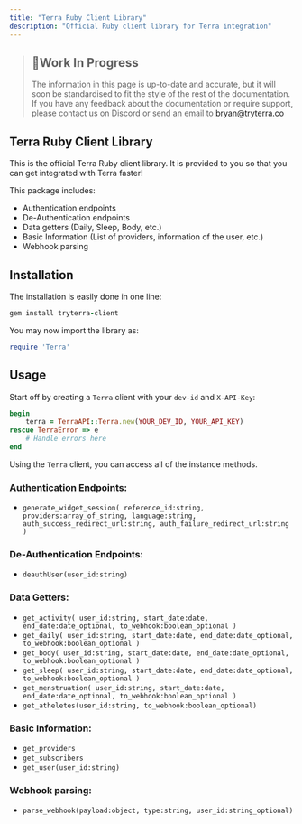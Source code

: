 ```yaml
---
title: "Terra Ruby Client Library"
description: "Official Ruby client library for Terra integration"
---
```

> ## 🚧Work In Progress
> 
> The information in this page is up-to-date and accurate, but it will soon be standardised to fit the style of the rest of the documentation. If you have any feedback about the documentation or require support, please contact us on Discord or send an email to [bryan@tryterra.co](mailto:bryan@tryterra.co)

## Terra Ruby Client Library

This is the official Terra Ruby client library. It is provided to you so that you can get integrated with Terra faster!

This package includes:

*   Authentication endpoints
*   De-Authentication endpoints
*   Data getters (Daily, Sleep, Body, etc.)
*   Basic Information (List of providers, information of the user, etc.)
*   Webhook parsing

## Installation

The installation is easily done in one line:

```ruby
gem install tryterra-client

```

You may now import the library as:

```ruby
require 'Terra'

```

## Usage

Start off by creating a `Terra` client with your `dev-id` and `X-API-Key`:

```ruby
begin
    terra = TerraAPI::Terra.new(YOUR_DEV_ID, YOUR_API_KEY)
rescue TerraError => e
    # Handle errors here
end

```

Using the `Terra` client, you can access all of the instance methods.

### Authentication Endpoints:

*   `generate_widget_session( reference_id:string, providers:array_of_string, language:string, auth_success_redirect_url:string, auth_failure_redirect_url:string )`

### De-Authentication Endpoints:

*   `deauthUser(user_id:string)`

### Data Getters:

*   `get_activity( user_id:string, start_date:date, end_date:date_optional, to_webhook:boolean_optional )`
*   `get_daily( user_id:string, start_date:date, end_date:date_optional, to_webhook:boolean_optional )`
*   `get_body( user_id:string, start_date:date, end_date:date_optional, to_webhook:boolean_optional )`
*   `get_sleep( user_id:string, start_date:date, end_date:date_optional, to_webhook:boolean_optional )`
*   `get_menstruation( user_id:string, start_date:date, end_date:date_optional, to_webhook:boolean_optional )`
*   `get_atheletes(user_id:string, to_webhook:boolean_optional)`

### Basic Information:

*   `get_providers`
*   `get_subscribers`
*   `get_user(user_id:string)`

### Webhook parsing:

*   `parse_webhook(payload:object, type:string, user_id:string_optional)`

